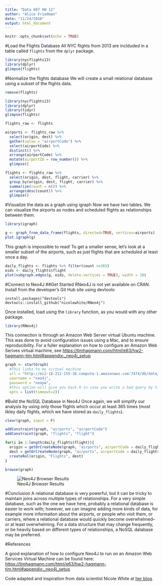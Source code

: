 ```yaml
---
title: "Data 607 HW 12"
author: "Alice Friedman"
date: "11/24/2018"
output: html_document
---
```


```r
knitr::opts_chunk$set(echo = TRUE)
```

#Load the Flights Database
All NYC flights from 2013 are inclduded in a table called ```flights``` from the ```dplyr``` package.

```r
library(nycflights13)
library(dplyr)
glimpse(flights)
```

#Normalize the flights database
We will create a small relational database using a subset of the flights data.

```r
remove(flights)

library(nycflights13)
library(dplyr)
library(tidyr)
glimpse(flights)

flights_raw <- flights

airports <- flights_raw %>% 
  select(origin, dest) %>% 
  gather(value = "airportCode") %>% 
  select(airportCode) %>% 
  distinct() %>% 
  arrange(airportCode) %>% 
  mutate(airportID = row_number()) %>% 
  glimpse()

flights <- flights_raw %>% 
  select(origin, dest, flight, carrier) %>% 
  group_by(origin, dest, flight, carrier) %>%
  summarize(count = n()) %>% 
  arrange(desc(count)) %>% 
  glimpse()

```

#Visualize the data as a graph using igraph
Now we have two tables. We can visualize the airports as nodes and scheduled flights as relationships between them.

```r
library(igraph)

g <- graph_from_data_frame(flights, directed=TRUE, vertices=airports)
plot.igraph(g)
```

This graph is impossible to read! To get a smaller sense, let's look at a smaller subset of the airports, such as just flights that are scheduled at least once a day.

```r
daily_flights <- flights %>% filter(count >=365)
eids <- daily_flights$flight
plot(subgraph.edges(g, eids, delete.vertices = TRUE), width = 10)
```

#Connect to Neo4J
##Get Started
RNeo4J is not yet available on CRAN. Install from the developer's Git Hub site using devtools:

```
install.packages("devtools")
devtools::install_github("nicolewhite/RNeo4j")
```

Once installed, load using the ```library``` function, as you would with any other package.
```r
library(RNeo4j)
```

This connection is through an Amazon Web Server virtual Ubuntu machine. This was done to avoid configuration issues using a Mac, and to ensure reproducibility. For a fuller explanation on how to configure an Amazon Web Serives virtual machine, see <a href="https://timhagmann.com/html/e63/hw2-hagmann-tim.html#appendix:_neo4j_setup" target="_blank">https://timhagmann.com/html/e63/hw2-hagmann-tim.html#appendix:_neo4j_setup</a>

```r
graph <- startGraph(
  #This links to my virtual machine
  url = "http://ec2-18-212-155-38.compute-1.amazonaws.com:7474/db/data/", 
  username = "neo4j", 
  password = "neopw", 
  #this option will give you back R in case you write a bad query by timing out after 2 seconds
  opts = list(timeout=2))
```


#Build the NoSQL Database in Neo4J
Once again, we will simplify our analysis by using only those flights which occur at least 365 times (most likley daily flights, which we have stored as ```daily_flights```).
```r
clear(graph, input = F)

addConstraint(graph, "airports", "airportCode")
addConstraint(graph, "flights", "flight")

for(i in 1:length(daily_flights$flight)){
  origin = getOrCreateNode(graph, "airports", airportCode = daily_flights[i,]$origin)
  dest = getOrCreateNode(graph, "airports", airportCode = daily_flights[i,]$dest)
  createRel(origin, "Flights", dest)
}

browse(graph)
```

![Neo4J Browser Results](graph.png)

#Conclusion
A relational database is very powerful, but it can be tricky to maintain joins across multiple types of relationships. For a very simple database, such as the one we have here, probably a relational database is easier to work with; however, we can imagine adding more kinds of data, for example more informaiton about the airports, or people who visit them, or carriers, where a relational database would quickly become overwhelmed--or at least overwhelming. For a data structure that may change frequently, or be heavily based on different types of relationships, a NoSQL database may be preferred.

#References

A good explanation of how to configure Neo4J to run on an Amazon Web Services Virtual Machine can be found here: <a href="https://timhagmann.com/html/e63/hw2-hagmann-tim.html#appendix:_neo4j_setup" target="_blank">https://timhagmann.com/html/e63/hw2-hagmann-tim.html#appendix:_neo4j_setup</a>

Code adapted and inspiration from data scientist Nicole White at <a href="https://nicolewhite.github.io/2014/05/30/demo-of-rneo4j-part1.html" target="_blank">her blog</a>.